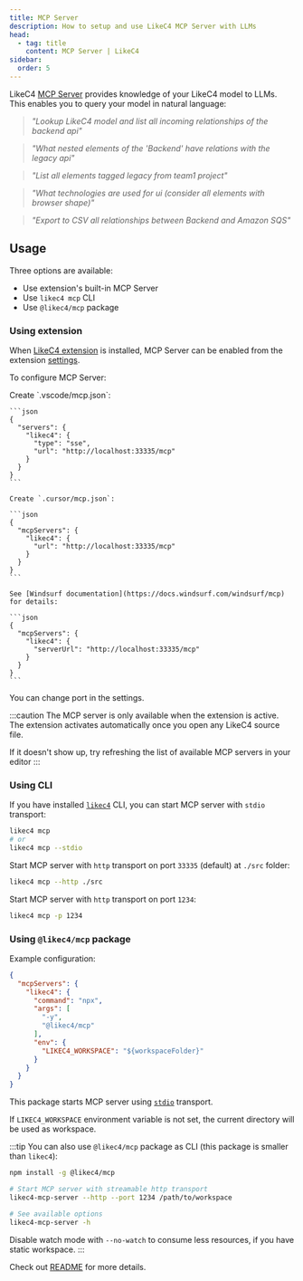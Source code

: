```yaml
---
title: MCP Server
description: How to setup and use LikeC4 MCP Server with LLMs
head:
  - tag: title
    content: MCP Server | LikeC4
sidebar:
  order: 5
---
```



LikeC4 <a href="https://modelcontextprotocol.io" target="_blank">MCP Server</a> provides knowledge of your LikeC4 model to LLMs.  
This enables you to query your model in natural language:

> _"Lookup LikeC4 model and list all incoming relationships of the backend api"_

> _"What nested elements of the 'Backend' have relations with the legacy api"_

> _"List all elements tagged legacy from team1 project"_

> _"What technologies are used for ui (consider all elements with browser shape)"_

> _"Export to CSV all relationships between Backend and Amazon SQS"_

## Usage

Three options are available:
- Use extension's built-in MCP Server
- Use `likec4 mcp` CLI
- Use `@likec4/mcp` package

### Using extension

When [LikeC4 extension](/tooling/editors/) is installed, MCP Server can be enabled from the extension <a href="vscode://settings/likec4.mcp.enabled" target="_blank">settings</a>.

To configure MCP Server:

<Tabs syncKey="label">
  <Tab label='VSCode'>
    Create `.vscode/mcp.json`:

    ```json
    {
      "servers": {
        "likec4": {
          "type": "sse",
          "url": "http://localhost:33335/mcp"
        }
      }
    }
    ```  
  </Tab>
  <Tab label='Cursor'>
    
    Create `.cursor/mcp.json`:

    ```json
    {
      "mcpServers": {
        "likec4": {
          "url": "http://localhost:33335/mcp"
        }
      }
    }
    ```
  </Tab>
  <Tab label='Windsurf'>

    See [Windsurf documentation](https://docs.windsurf.com/windsurf/mcp) for details:

    ```json
    {
      "mcpServers": {
        "likec4": {
          "serverUrl": "http://localhost:33335/mcp"      
        }
      }
    }
    ```    
  </Tab>
</Tabs>

You can change port in the settings.

:::caution
The MCP server is only available when the extension is active.
The extension activates automatically once you open any LikeC4 source file.

If it doesn't show up, try refreshing the list of available MCP servers in your editor
:::

### Using CLI

If you have installed [`likec4`](/tooling/cli) CLI, you can start MCP server with `stdio` transport:

```sh
likec4 mcp
# or
likec4 mcp --stdio
```

Start MCP server with `http` transport on port `33335` (default) at `./src` folder:

```sh
likec4 mcp --http ./src
```

Start MCP server with `http` transport on port `1234`:

```sh
likec4 mcp -p 1234
```

### Using `@likec4/mcp` package

Example configuration:

```json
{
  "mcpServers": {
    "likec4": {
      "command": "npx",
      "args": [
        "-y",
        "@likec4/mcp"
      ],
      "env": {
        "LIKEC4_WORKSPACE": "${workspaceFolder}"
      }
    }
  }
}
```

This package starts MCP server using [`stdio`](https://modelcontextprotocol.io/specification/2025-06-18/basic/transports#stdio) transport.

If `LIKEC4_WORKSPACE` environment variable is not set, the current directory will be used as workspace.

:::tip
You can also use `@likec4/mcp` package as CLI (this package is smaller than `likec4`):

```sh
npm install -g @likec4/mcp

# Start MCP server with streamable http transport
likec4-mcp-server --http --port 1234 /path/to/workspace

# See available options
likec4-mcp-server -h
```

Disable watch mode with `--no-watch` to consume less resources, if you have static workspace.
:::

Check out [README](https://github.com/likec4/likec4/blob/main/packages/mcp/README.md) for more details.
